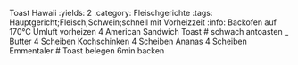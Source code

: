 Toast Hawaii
:yields: 2
:category: Fleischgerichte
:tags: Hauptgericht;Fleisch;Schwein;schnell mit Vorheizzeit
:info: Backofen auf 170°C Umluft vorheizen
4 American Sandwich Toast
# schwach antoasten
_ Butter
4 Scheiben Kochschinken
4 Scheiben Ananas
4 Scheiben Emmentaler
# Toast belegen
  6min backen


